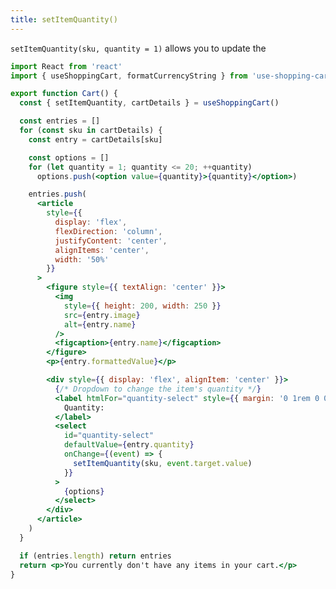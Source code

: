 ```yaml
---
title: setItemQuantity()
---
```



`setItemQuantity(sku, quantity = 1)` allows you to update the

<CartDisplayWrapper>
  <SetItemQuantity />
</CartDisplayWrapper>

```jsx
import React from 'react'
import { useShoppingCart, formatCurrencyString } from 'use-shopping-cart'

export function Cart() {
  const { setItemQuantity, cartDetails } = useShoppingCart()

  const entries = []
  for (const sku in cartDetails) {
    const entry = cartDetails[sku]

    const options = []
    for (let quantity = 1; quantity <= 20; ++quantity)
      options.push(<option value={quantity}>{quantity}</option>)

    entries.push(
      <article
        style={{
          display: 'flex',
          flexDirection: 'column',
          justifyContent: 'center',
          alignItems: 'center',
          width: '50%'
        }}
      >
        <figure style={{ textAlign: 'center' }}>
          <img
            style={{ height: 200, width: 250 }}
            src={entry.image}
            alt={entry.name}
          />
          <figcaption>{entry.name}</figcaption>
        </figure>
        <p>{entry.formattedValue}</p>

        <div style={{ display: 'flex', alignItem: 'center' }}>
          {/* Dropdown to change the item's quantity */}
          <label htmlFor="quantity-select" style={{ margin: '0 1rem 0 0' }}>
            Quantity:
          </label>
          <select
            id="quantity-select"
            defaultValue={entry.quantity}
            onChange={(event) => {
              setItemQuantity(sku, event.target.value)
            }}
          >
            {options}
          </select>
        </div>
      </article>
    )
  }

  if (entries.length) return entries
  return <p>You currently don't have any items in your cart.</p>
}
```
